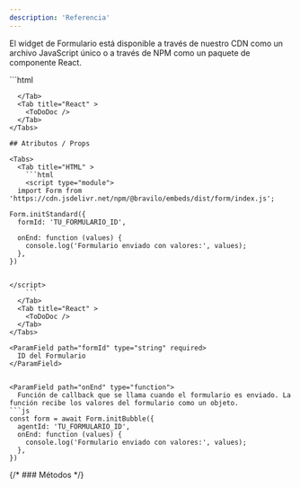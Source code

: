 ```yaml
---
description: 'Referencia'
---
```



El widget de Formulario está disponible a través de nuestro CDN como un archivo JavaScript único o a través de NPM como un paquete de componente React.

<Tabs>
  <Tab title="HTML" >
    ```html
    <script type="module">
  import Form from 'https://cdn.jsdelivr.net/npm/@bravilo/embeds/dist/form/index.js';

Form.initStandard({
formId: 'TU_FORMULARIO_ID',
});

</script>

`````
  </Tab>
  <Tab title="React" >
    <ToDoDoc />
  </Tab>
</Tabs>

## Atributos / Props

<Tabs>
  <Tab title="HTML" >
    ```html
    <script type="module">
  import Form from 'https://cdn.jsdelivr.net/npm/@bravilo/embeds/dist/form/index.js';

Form.initStandard({
  formId: 'TU_FORMULARIO_ID',

  onEnd: function (values) {
    console.log('Formulario enviado con valores:', values);
  },
})


</script>
    ```
  </Tab>
  <Tab title="React" >
    <ToDoDoc />
  </Tab>
</Tabs>

<ParamField path="formId" type="string" required>
  ID del Formulario
</ParamField>


<ParamField path="onEnd" type="function">
  Función de callback que se llama cuando el formulario es enviado. La función recibe los valores del formulario como un objeto.
```js
const form = await Form.initBubble({
  agentId: 'TU_FORMULARIO_ID',
  onEnd: function (values) {
    console.log('Formulario enviado con valores:', values);
  },
})
`````
</ParamField>

{/* ### Métodos */}